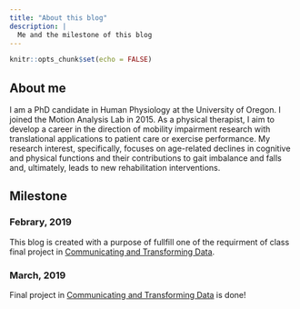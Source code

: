 ```yaml
---
title: "About this blog"
description: |
  Me and the milestone of this blog 
---
```


```r
knitr::opts_chunk$set(echo = FALSE)
```


## About me  

I am a PhD candidate in Human Physiology at the University of Oregon. I joined the Motion Analysis Lab in 2015. As a physical therapist, I aim to develop a career in the direction of mobility impairment research with translational applications to patient care or exercise performance. My research interest, specifically, focuses on age-related declines in cognitive and physical functions and their contributions to gait imbalance and falls and, ultimately, leads to new rehabilitation interventions.

## Milestone

### Febrary, 2019

This blog is created with a purpose of fullfill one of the requirment of class final project in [Communicating and Transforming Data](https://uo-datasci-specialization.github.io/c2-communicate_transform_data/).

### March, 2019  

Final project in [Communicating and Transforming Data](https://uo-datasci-specialization.github.io/c2-communicate_transform_data/) is done! 